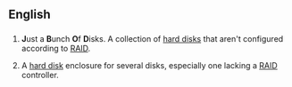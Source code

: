 ==English==

==={{acronym-old|en}}===
{{head|en}}

# {{context|computing|humorous|lang=en}} '''J'''ust a '''B'''unch '''O'''f '''D'''isks.  A collection of [[hard disk]]s that aren't configured according to [[RAID]].
# {{context|computing|lang=en}} A [[hard disk]] enclosure for several disks, especially one lacking a [[RAID]] controller.